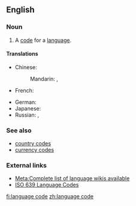 {{selfref|For a guide to the use of language codes on Wiktionary, see [[Wiktionary:Index to templates/languages]]}}
==English==
{{wikipedia}}
{{rfd|lang=en}}

===Noun===
{{en-noun|head=[[language]] [[code]]}}

# A [[code]] for a [[language]].

====Translations====
{{trans-top|a standard identifier of a language}}
* Chinese:
*: Mandarin: {{t|zh|語言代碼|sc=Hani}}, {{t|zh|语言代码|tr=yǔyán dàimǎ|sc=Hani}}
* French: {{t|fr|code de langue|m}}
{{trans-mid}}
* German: {{t|de|Sprachcode|f}}
* Japanese: {{t|ja|言語コード|tr=gengo kōdo|sc=Jpan}}
* Russian: {{t|ru|код языка|m|tr=kod jazyká|sc=Cyrl}}, {{t|ru|языковой код|m|tr=jazykovój kod|sc=Cyrl}}
{{trans-bottom}}

===See also===
* [[country code]]s
* [[currency code]]s

===External links===
* [[meta:List of Wikipedias|Meta:Complete list of language wikis available]]
* [http://www.loc.gov/standards/iso639-2/php/code_list.php ISO 639 Language Codes]

[[fi:language code]]
[[zh:language code]]